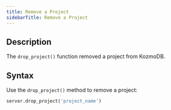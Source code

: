 ```yaml
---
title: Remove a Project
sidebarTitle: Remove a Project
---
```


## Description

The `drop_project()` function removed a project from KozmoDB.

## Syntax

Use the `drop_project()` method to remove a project:

```python
server.drop_project('project_name')
```
